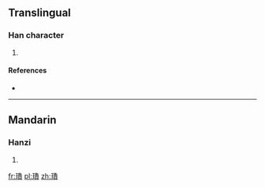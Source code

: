 ==Translingual==

===Han character===
{{Han char|rn=96|rad=玉|as=13|sn=17|four=|canj=一土竹木金 (MGHDC)}}

# {{defn|Han|sort=玉13}}

====References====
* {{Han ref|kx=0744.021|dkj=21293|hdz=21141.040|uh=74B3|ud=29875}}

----

==Mandarin==

===Hanzi===
{{cmn-hanzi|pin=[[tián]] ([[tian2]])|wg=t'ien<sup>2</sup>}}

# {{defn|lang=cmn|sort=玉13}}

[[fr:璳]]
[[pl:璳]]
[[zh:璳]]